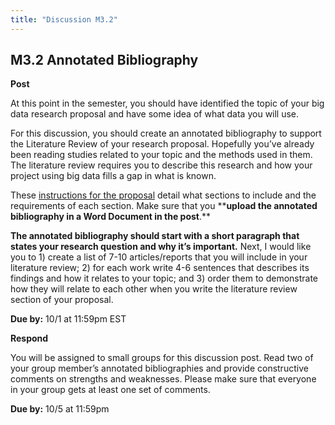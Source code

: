 ```yaml
---
title: "Discussion M3.2"
---
```


## M3.2 Annotated Bibliography

**Post**

At this point in the semester, you should have identified the topic of your big data research proposal and have some idea of what data you will use. 

For this discussion, you should create an annotated bibliography to support the Literature Review of your research proposal. Hopefully you've already been reading studies related to your topic and the methods used in them. The literature review requires you to describe this research and how your project using big data fills a gap in what is known.

These [instructions for the proposal](https://gastate.view.usg.edu/content/enforced2/2885410-CO.090.EC.ECON8000.XLS.PZ11.20242/Files_Module%203/Big%20Data%20Project%20Proposal%20Instructions.docx) detail what sections to include and the requirements of each section. Make sure that you \*\***upload the annotated bibliography in a Word Document in the post**.\*\*

**The annotated bibliography should start with a short paragraph that states your research question and why it's important.** Next, I would like you to 1) create a list of 7-10 articles/reports that you will include in your literature review; 2) for each work write 4-6 sentences that describes its findings and how it relates to your topic; and 3) order them to demonstrate how they will relate to each other when you write the literature review section of your proposal. 

**Due by:** 10/1 at 11:59pm EST

**Respond**

You will be assigned to small groups for this discussion post. Read two of your group member's annotated bibliographies and provide constructive comments on strengths and weaknesses. Please make sure that everyone in your group gets at least one set of comments.

**Due by:** 10/5 at 11:59pm
